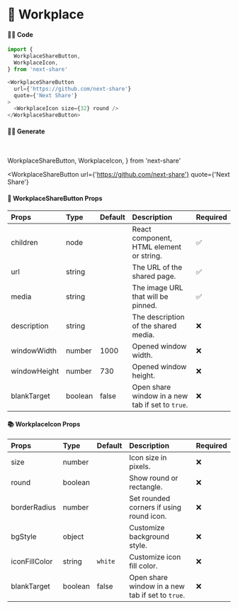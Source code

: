 # 🎀 Workplace

#### 👨‍💻 Code

```js copy
import {
  WorkplaceShareButton,
  WorkplaceIcon,
} from 'next-share'

<WorkplaceShareButton
  url={'https://github.com/next-share'}
  quote={'Next Share'}
>
  <WorkplaceIcon size={32} round />
</WorkplaceShareButton>
```

#### 👨‍💻 Generate

<br />

  WorkplaceShareButton,
  WorkplaceIcon,
} from 'next-share'

<WorkplaceShareButton
  url={'https://github.com/next-share'}
  quote={'Next Share'}
>
  <WorkplaceIcon size={32} round />
</WorkplaceShareButton>

#### 📖 WorkplaceShareButton Props

| Props | Type | Default | Description | Required |
| :--- | :--- | :--- | :--- | :--- |
| children | node |  | React component, HTML element or string. | ✅ |
| url | string |  | The URL of the shared page. | ✅ |
| media | string |  | The image URL that will be pinned. | ✅ |
| description | string |  | The description of the shared media. | ❌ |
| windowWidth | number | 1000 | Opened window width. | ❌ |
| windowHeight | number | 730 | Opened window height. | ❌ |
| blankTarget | boolean | false | Open share window in a new tab if set to `true`. | ❌ |

#### 📚 WorkplaceIcon Props

| Props | Type | Default | Description | Required |
| :--- | :--- | :--- | :--- | :--- |
| size | number |  | Icon size in pixels. | ❌ |
| round | boolean |  | Show round or rectangle. | ❌ |
| borderRadius | number |  | Set rounded corners if using round icon. | ❌ |
| bgStyle | object |  | Customize background style. | ❌ |
| iconFillColor | string | <code>white</code> | Customize icon fill color. | ❌ |
| blankTarget | boolean | false | Open share window in a new tab if set to `true`. | ❌ |
